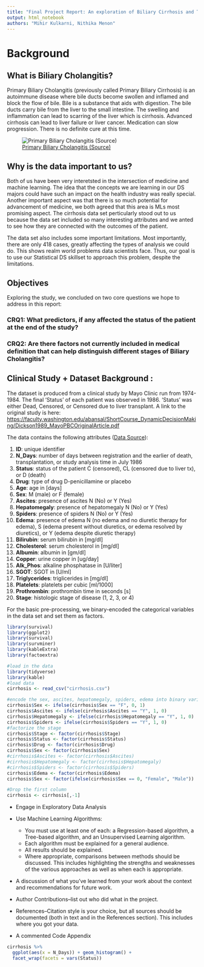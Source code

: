 ```yaml
---
title: "Final Project Report: An exploration of Biliary Cirrhosis and Treatments"
output: html_notebook
authors: "Mihir Kulkarni, Nithika Menon"
---
```


# Background

## What is Biliary Cholangitis?

Primary Biliary Cholangitis (previously called Primary Biliary Cirrhosis) is an autoimmune disease where bile ducts become swollen and inflamed and block the flow of bile. Bile is a substance that aids with digestion. The bile ducts carry bile from the liver to the small intestine. The swelling and inflammation can lead to scarring of the liver which is cirrhosis. Advanced cirrhosis can lead to liver failure or liver cancer. Medication can slow progression. There is no definite cure at this time.

![[Primary Biliary Cholangitis ([Source](https://www.google.com/search?client=safari&sca_esv=591276386&rls=en&sxsrf=AM9HkKmtJVOC2Jrf2BSYVB2O-QcnTSgx6g:1702664705100&q=Primary+Biliary+Cholangitis&tbm=isch&source=lnms&sa=X&ved=2ahUKEwid0qyniJKDAxX9FFkFHVH3CcoQ0pQJegQIDxAB&biw=1440&bih=848&dpr=2#imgrc=UeV_fhP-8vPOlM))]{.underline}](17715-primary-biliary-cholangitis.webp)

## Why is the data important to us?

Both of us have been very interetsted in the intersection of medicine and machine learning. The idea that the concepts we are learning in our DS majors could have such an impact on the health industry was really special. Another important aspect was that there is so much potential for advancement of medicine, we both agreed that this area is MLs most promising aspect. The cirrhosis data set perticularly stood out to us because the data set included so many interesting attributes and we anted to see how they are connected with the outcomes of the patient.

The data set also includes some important limitations. Most importantly, there are only 418 cases, greatly affecting the types of analysis we could do. This shows realm world problems data scientists face. Thus, our goal is to use our Statistical DS skillset to approach this problem, despite the limitations.

## Objectives

Exploring the study, we concluded on two core questions we hope to address in this report:

### CRQ1: What predictors, if any affected the status of the patient at the end of the study?

### CRQ2: Are there factors not currently included in medical definition that can help distinguish different stages of Biliary Cholangitis?

## Clinical Study + Dataset Background :

The dataset is produced from a clinical study by Mayo Clinic run from 1974-1984. The final 'Status' of each patient was observed in 1986. 'Status' was either Dead, Censored, or Censored due to liver transplant. A link to the original study is here: <https://faculty.washington.edu/abansal/ShortCourse_DynamicDecisionMaking/Dickson1989_MayoPBCOriginalArticle.pdf>

The data contains the following attributes ([Data Source](https://www.kaggle.com/datasets/fedesoriano/cirrhosis-prediction-dataset/data)):

1) **ID**: unique identifier\
2) **N_Days**: number of days between registration and the earlier of death, transplantation, or study analysis time in July 1986\
3) **Status**: status of the patient C (censored), CL (censored due to liver tx), or D (death)\
4) **Drug**: type of drug D-penicillamine or placebo\
5) **Age**: age in [days]\
6) **Sex**: M (male) or F (female)\
7) **Ascites**: presence of ascites N (No) or Y (Yes)\
8) **Hepatomegaly**: presence of hepatomegaly N (No) or Y (Yes)\
9) **Spiders**: presence of spiders N (No) or Y (Yes)\
10) **Edema**: presence of edema N (no edema and no diuretic therapy for edema), S (edema present without diuretics, or edema resolved by diuretics), or Y (edema despite diuretic therapy)\
11) **Bilirubin**: serum bilirubin in [mg/dl]\
12) **Cholesterol**: serum cholesterol in [mg/dl]\
13) **Albumin**: albumin in [gm/dl]\
14) **Copper**: urine copper in [ug/day]\
15) **Alk_Phos**: alkaline phosphatase in [U/liter]\
16) **SGOT**: SGOT in [U/ml]\
17) **Triglycerides**: triglicerides in [mg/dl]\
18) **Platelets**: platelets per cubic [ml/1000]\
19) **Prothrombin**: prothrombin time in seconds [s]\
20) **Stage**: histologic stage of disease (1, 2, 3, or 4)

For the basic pre-processing, we binary-encoded the categorical variables in the data set and set them as factors.

```r

library(survival)
library(ggplot2)
library(survival)
library(survminer)
library(kableExtra)
library(factoextra)

```

```r
#load in the data
library(tidyverse)
library(kable)
#load data
cirrhosis <- read_csv("cirrhosis.csv")
```

```r
#encode the sex, ascites, hepatomegaly, spiders, edema into binary variables
cirrhosis$Sex <- ifelse(cirrhosis$Sex == "F", 0, 1)
cirrhosis$Ascites <- ifelse(cirrhosis$Ascites == "Y", 1, 0)
cirrhosis$Hepatomegaly <- ifelse(cirrhosis$Hepatomegaly == "Y", 1, 0)
cirrhosis$Spiders <- ifelse(cirrhosis$Spiders == "Y", 1, 0)
#factorize the stage
cirrhosis$Stage <- factor(cirrhosis$Stage)
cirrhosis$Status <- factor(cirrhosis$Status)
cirrhosis$Drug <- factor(cirrhosis$Drug)
cirrhosis$Sex <- factor(cirrhosis$Sex)
#cirrhosis$Ascites <- factor(cirrhosis$Ascites)
#cirrhosis$Hepatomegaly <- factor(cirrhosis$Hepatomegaly)
#cirrhosis$Spiders <- factor(cirrhosis$Spiders)
cirrhosis$Edema <- factor(cirrhosis$Edema)
cirrhosis$Sex <- factor(ifelse(cirrhosis$Sex == 0, "Female", "Male"))

#Drop the first column
cirrhosis <- cirrhosis[,-1]
```

-   Engage in Exploratory Data Analysis

-   Use Machine Learning Algorithms:

    -   You must use at least one of each: a Regression-based algorithm, a Tree-based algorithm, and an Unsupervised Learning algorithm.
    -   Each algorithm must be explained for a general audience.
    -   All results should be explained.
    -   Where appropriate, comparisons between methods should be discussed. This includes highlighting the strengths and weaknesses of the various approaches as well as when each is appropriate.

-   A discussion of what you've learned from your work about the context and recommendations for future work.

-   Author Contributions--list out who did what in the project.

-   References--Citation style is your choice, but all sources should be documented (both in text and in the References section). This includes where you got your data.

-   A commented Code Appendix

```r

cirrhosis %>% 
  ggplot(aes(x = N_Days)) + geom_histogram() +
  facet_wrap(facets = vars(Status))

```
